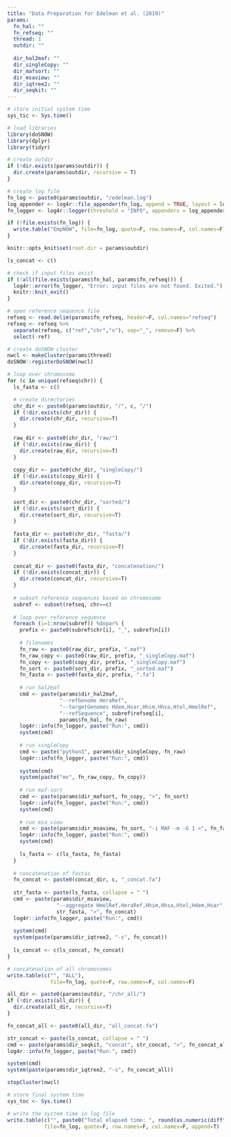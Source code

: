 ```yaml
---
title: "Data Preparation for Edelman et al. (2019)"
params:
  fn_hal: ""
  fn_refseq: ""
  thread: 1
  outdir: ""
  
  dir_hal2maf: ""
  dir_singleCopy: ""
  dir_mafsort: ""
  dir_msaview: ""
  dir_iqtree2: ""
  dir_seqkit: ""
---
```


```r
# store initial system time
sys_tic <- Sys.time()

# load libraries
library(doSNOW)
library(dplyr)
library(tidyr)

# create outdir
if (!dir.exists(params$outdir)) {
  dir.create(params$outdir, recursive = T)
}

# create log file
fn_log <- paste0(params$outdir, "/edelman.log")
log_appender <- log4r::file_appender(fn_log, append = TRUE, layout = log4r::default_log_layout())
fn_logger <- log4r::logger(threshold = "INFO", appenders = log_appender)

if (!file.exists(fn_log)) {
  write.table("EmpNOW", file=fn_log, quote=F, row.names=F, col.names=F)
}

knitr::opts_knit$set(root.dir = params$outdir)
```

```r
ls_concat <- c()

# check if input files exist
if (!all(file.exists(params$fn_hal, params$fn_refseq))) {
  log4r::error(fn_logger, "Error: input files are not found. Exited.")
  knitr::knit_exit()
}

# open reference sequence file
refseq <- read.delim(params$fn_refseq, header=F, col.names="refseq")
refseq <- refseq %>%
  separate(refseq, c("ref","chr","n"), sep="_", remove=F) %>%
  select(-ref)

# create doSNOW cluster
nwcl <- makeCluster(params$thread)
doSNOW::registerDoSNOW(nwcl)

# loop over chromosome
for (c in unique(refseq$chr)) {
  ls_fasta <- c()

  # create directories
  chr_dir <- paste0(params$outdir, "/", c, "/")
  if (!dir.exists(chr_dir)) {
    dir.create(chr_dir, recursive=T)
  }
  
  raw_dir <- paste0(chr_dir, "raw/")
  if (!dir.exists(raw_dir)) {
    dir.create(raw_dir, recursive=T)
  }
  
  copy_dir <- paste0(chr_dir, "singleCopy/")
  if (!dir.exists(copy_dir)) {
    dir.create(copy_dir, recursive=T)
  }
  
  sort_dir <- paste0(chr_dir, "sorted/")
  if (!dir.exists(sort_dir)) {
    dir.create(sort_dir, recursive=T)
  }
  
  fasta_dir <- paste0(chr_dir, "fasta/")
  if (!dir.exists(fasta_dir)) {
    dir.create(fasta_dir, recursive=T)
  }
  
  concat_dir <- paste0(fasta_dir, "concatenation/")
  if (!dir.exists(concat_dir)) {
    dir.create(concat_dir, recursive=T)
  }
  
  # subset reference sequences based on chromosome
  subref <- subset(refseq, chr==c)
  
  # loop over reference sequence
  foreach (i=1:nrow(subref)) %dopar% {
    prefix <- paste0(subref$chr[i], "_", subref$n[i])
    
    # filenames
    fn_raw <- paste0(raw_dir, prefix, ".maf")
    fn_raw_copy <- paste0(raw_dir, prefix, "_singleCopy.maf")
    fn_copy <- paste0(copy_dir, prefix, "_singleCopy.maf")
    fn_sort <- paste0(sort_dir, prefix, "_sorted.maf")
    fn_fasta <- paste0(fasta_dir, prefix, ".fa")
    
    # run hal2maf
    cmd <- paste(params$dir_hal2maf,
                 "--refGenome HeraRef",
                 "--targetGenomes Hdem,Hsar,Hhim,Hhsa,Htel,HmelRef",
                 "--refSequence", subref$refseq[i],
                 params$fn_hal, fn_raw)
    log4r::info(fn_logger, paste("Run:", cmd))
    system(cmd)
    
    # run singleCopy
    cmd <- paste("python3", params$dir_singleCopy, fn_raw)
    log4r::info(fn_logger, paste("Run:", cmd))
    
    system(cmd)
    system(paste("mv", fn_raw_copy, fn_copy))
    
    # run maf-sort
    cmd <- paste(params$dir_mafsort, fn_copy, ">", fn_sort)
    log4r::info(fn_logger, paste("Run:", cmd))
    system(cmd)
    
    # run msa_view
    cmd <- paste(params$dir_msaview, fn_sort, "-i MAF -m -G 1 >", fn_fasta)
    log4r::info(fn_logger, paste("Run:", cmd))
    system(cmd)
    
    ls_fasta <- c(ls_fasta, fn_fasta)
  }
  
  # concatenation of fastas
  fn_concat <- paste0(concat_dir, c, "_concat.fa")
  
  str_fasta <- paste(ls_fasta, collapse = " ")
  cmd <- paste(params$dir_msaview,
                "--aggregate HmelRef,HeraRef,Hhim,Hhsa,Htel,Hdem,Hsar",
                str_fasta, ">", fn_concat)
  log4r::info(fn_logger, paste("Run:", cmd))
  
  system(cmd)
  system(paste(params$dir_iqtree2, "-s", fn_concat))
  
  ls_concat <- c(ls_concat, fn_concat)
}

# concatenation of all chromosomes
write.table(c("", "ALL"),
              file=fn_log, quote=F, row.names=F, col.names=F)

all_dir <- paste0(params$outdir, "/chr_all/")
if (!dir.exists(all_dir)) {
  dir.create(all_dir, recursive=T)
}

fn_concat_all <- paste0(all_dir, "all_concat.fa")

str_concat <- paste(ls_concat, collapse = " ")
cmd <- paste(params$dir_seqkit, "concat", str_concat, ">", fn_concat_all)
log4r::info(fn_logger, paste("Run:", cmd))

system(cmd)
system(paste(params$dir_iqtree2, "-s", fn_concat_all))

stopCluster(nwcl)
```

```r
# store final system time
sys_toc <- Sys.time()

# write the system time in log file
write.table(c("", paste0("Total elapsed time: ", round(as.numeric(difftime(sys_toc, sys_tic, units = "mins")), 3), " mins")),
            file=fn_log, quote=F, row.names=F, col.names=F, append=T)
```